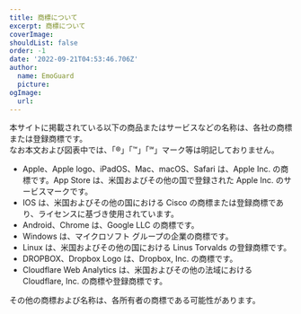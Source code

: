 ```yaml
---
title: 商標について
excerpt: 商標について
coverImage:
shouldList: false
order: -1
date: '2022-09-21T04:53:46.706Z'
author:
  name: EmoGuard
  picture:
ogImage:
  url:
---
```


本サイトに掲載されている以下の商品またはサービスなどの名称は、各社の商標または登録商標です。  
なお本文および図表中では、「®」「™」「℠」マーク等は明記しておりません。

- Apple、Apple logo、iPadOS、Mac、macOS、Safari は、Apple Inc. の商標です。App Store は、米国およびその他の国で登録された Apple Inc. のサービスマークです。
- IOS は、米国およびその他の国における Cisco の商標または登録商標であり、ライセンスに基づき使用されています。
- Android、Chrome は、Google LLC の商標です。
- Windows は、マイクロソフト グループの企業の商標です。
- Linux は、米国およびその他の国における Linus Torvalds の登録商標です。
- DROPBOX、Dropbox Logo は、Dropbox, Inc. の商標です。
- Cloudflare Web Analytics は、米国およびその他の法域における Cloudflare, Inc. の商標や登録商標です。

その他の商標および名称は、各所有者の商標である可能性があります。
